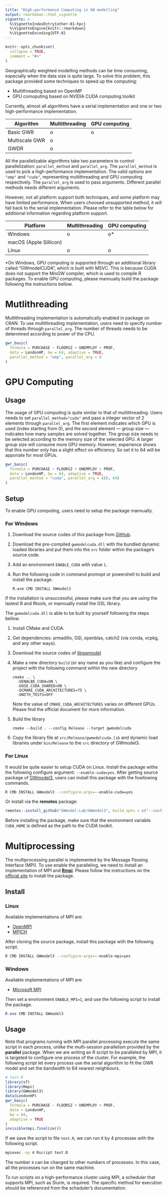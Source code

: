 ```yaml
---
title: "High-performance Computing in GW modelling"
output: rmarkdown::html_vignette
vignette: >
  %\VignetteIndexEntry{other-01-hpc}
  %\VignetteEngine{knitr::rmarkdown}
  %\VignetteEncoding{UTF-8}
---
```


```r
knitr::opts_chunk$set(
  collapse = TRUE,
  comment = "#>"
)
```

Geographically weighted modelling methods can be time consuming, especially when the data size is quite large.
To solve this problem, this package provided some techniques to speed up the computing:

- Multithreading based on OpenMP
- GPU comoputing based on NVIDIA CUDA computing toolkit

Currently, almost all algorithms have a serial implementation and one or two high-performance implementation.

| Algorithm      | Multithreading | GPU computing |
| -------------- | -------------- | ------------- |
| Basic GWR      | o              | o             |
| Multiscale GWR | o              |               |
| GWDR           | o              |               |

All the parallelizable algorithms take two parameters to control parallelization: `parallel_method` and `parallel_arg`.
The `parallel_method` is used to pick a high-performance implementation.
The valid options are `"omp"` and `"cuda"`, representing multithreading and GPU computing respectively.
The `parallel_arg` is used to pass arguments.
Different parallel methods needs different arguments.

However, not all platform support both techniques, and some platform may have limited performance.
When users choosed unsupported method, it will fall back to the serial implementation.
Please refer to the table below for additional information regarding platform support.

| Platform               | Multithreading | GPU computing |
| ---------------------- | -------------- | ------------- |
| Windows                | o              | o\*            |
| macOS (Apple Sillicon) |                |               |
| Linux                  | o              | o             |

\*On Windows, GPU computing is supported through an additional library called "GWmodelCUDA", which is built with MSVC.
This is because CUDA does not support the MinGW compiler, which is used to compile R packages.
To enable GPU computing, please mannually build the package following the instructions bellow.

# Mutlithreading

Multithreading implementation is automatically enabled in package on CRAN.
To use multithreading implementation, users need to specify number of threads through `parallel_arg`.
The number of threads needs to be determined according to power of the CPU.

```r
gwr_basic(
  formula = PURCHASE ~ FLOORSZ + UNEMPLOY + PROF,
  data = LondonHP, bw = 64, adaptive = TRUE,
  parallel_method = "omp", parallel_arg = 8
)
```

# GPU Computing

## Usage

The usage of GPU computing is quite similar to that of multithreading.
Users needs to set `parallel_method="cuda"` and pass a integer vector of 2 elements through `parallel_arg`.
The first element indicates which GPU is used (index starting from 0),
and the second element --- group size --- indicates how many samples are solved together.
The group size needs to be selected according to the memory size of the selected GPU.
A larger group size will consume more GPU memory.
However, experience shows that this number only has a slight effect on efficiency.
So set it to 64 will be apporiate for most GPUs.

```r
gwr_basic(
  formula = PURCHASE ~ FLOORSZ + UNEMPLOY + PROF,
  data = LondonHP, bw = 64, adaptive = TRUE,
  parallel_method = "cuda", parallel_arg = c(0, 64)
)
```

## Setup

To enable GPU computing, users need to setup the package mannually.

### For Windows

1.  Download the source codes of this package from [GitHub](https://github.com/GWmodel-Lab/GWmodel3).
2.  Download the pre-compiled `gwmodelcuda.dll` with the bundled dynamic loaded libraries and put them into the `src` folder within the package's source code.
3.  Add an environment `ENABLE_CUDA` with value `1`.
4.  Run the following code in command promopt or powershell to build and install the package.

        R.exe CMD INSTALL GWmodel3

If the installation is unsuccessful, please make sure that you are using the lastest R and Rtools, or mannually install the GSL library.

The `gwmodelcuda.dll` is able to be built by yourself following the steps bellow.

1.  Install CMake and CUDA.
2.  Get dependencies: armadillo, GSl, openblas, catch2 (via conda, vcpkg, and any other ways).
3.  Download the source codes of [libgwmodel](https://github.com/GWmodel-Lab/libgwmodel)
4.  Make a new directory `build` (or any name as you like) and configure the project with the following command within the new directory

        cmake .. \
          -DENALBE_CUDA=ON \
          -DUSE_CUDA_SHARED=ON \
          -DCMAKE_CUDA_ARCHITECTURES=75 \
          -DWITH_TESTS=OFF

    Note the value of `CMAKE_CUDA_ARCHITECTURES` varies on different GPUs.
    Please find the official document for more information.
5.  Build the library

        cmake --build . --config Release --target gwmodelcuda

6.  Copy the library file at `src/Release/gwmodelcuda.lib` and dynamic load libraries under `bin/Release` to the `src` directory of GWmodel3.

### For Linux

It would be quite easier to setup CUDA on Linux.
Install the package withe the following configure argument: `--enable-cuda=yes`.
After getting source package of [GWmodel3](https://github.com/GWmodel-Lab/GWmodel3), users can install this package with the fowllowing commands.

```bash
R CMD INSTALL GWmodel3 --configure-args=--enable-cuda=yes
```

Or install via the **remotes** package:

```r
remotes::install_github("GWmodel-Lab/GWmodel3", build_opts = c("--configure-args=--enable-cuda=yes"))
```

Before installing the package, make sure that the environment variable `CUDA_HOME` is defined as the path to the CUDA toolkit.

# Multiprocessing

The multiprocessing parallel is implemented by the Message Passing Interface (MPI).
To use enable the paralleling, we need to install an implementation of MPI and [**Rmpi**](https://cran.r-project.org/web/packages/Rmpi/).
Please follow the instructions on the [official site](https://fisher.stats.uwo.ca/faculty/yu/Rmpi/) to install the package.

## Install

### Linux

Available implementations of MPI are:

- [OpenMPI](https://www.open-mpi.org/)
- [MPICH](https://www.mpich.org/)

After cloning the source package, install this package with the following script.

```bash
R CMD INSTALL GWmodel3 --configure-args=--enable-mpi=yes
```

### Windows

Available implementations of MPI are:

- [Microsoft MPI](https://learn.microsoft.com/en-us/message-passing-interface/microsoft-mpi)

Then set a environment `ENABLE_MPI=1`, and use the following script to install the package.

```powershell
R.exe CMD INSTALL GWmodel3
```

## Usage

Note that programs running with MPI parallel processing execute the same script in each process, unlike the multi-session parallelism provided by the **parallel** package.
When we are writing an R script to be paralleled by MPI, it is targeted to configure one process of the cluster.
For example, the following script let every process use the serial algorithm to fit the GWR model and set the bandwidth to 64 nearest neighbours.

```r
# test.R
library(sf)
library(Rmpi)
library(GWmodel3)
data(LondonHP)
gwr_basic(
  formula = PURCHASE ~ FLOORSZ + UNEMPLOY + PROF,
  data = LondonHP,
  bw = 64,
  adaptive = TRUE
)
invisible(mpi.finalize())
```

If we save the script to file `test.R`, we can run it by 4 processes with the following script.

```bash
mpiexec -np 4 Rscript test.R
```

The number `4` can be changed to other numbers of processes.
In this case, all the processes run on the same machine.

To run scripts on a high-performance cluster using MPI, a scheduler that supports MPI, such as Slurm, is required.
The specific method for execution should be referenced from the scheduler's documentation.
